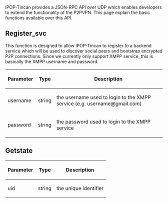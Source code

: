 IPOP-Tincan provides a JSON-RPC API over UDP which enables developers
to extend the functionality of the P2PVPN. This page explain the
basic functions available over this API.

== Register_svc ==
This function is designed to allow IPOP-Tincan to register to a
backend service which will be used to discover social peers and
bootstrap encrypted P2P connections. Since we currently only support
XMPP service, this is basically the XMPP username and password.

{| class="wikitable"
!Parameter
!Type
!Description
|-
|username
|string
|the username used to login to the XMPP service (e.g. username@gmail.com)
|-
|password
|string
|the password used to login to the XMPP service
|}


== Getstate ==

{| class="wikitable"
!Parameter
!Type
!Description
|-
|uid
|string
|the unique identifier
|}


